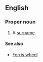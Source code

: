 ==English==

===Proper noun===
{{en-proper noun}}

# A [[surname]].

====See also====
*[[Ferris wheel]]